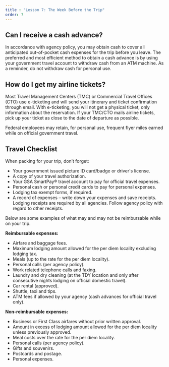```yaml
---
title : "Lesson 7: The Week Before the Trip"
order: 7
---
```

## Can I receive a cash advance?
In accordance with agency policy, you may obtain cash to cover all anticipated out-of-pocket cash expenses for the trip before you leave. The preferred and most efficient method to obtain a cash advance is by using your government travel account to withdraw cash from an ATM machine. As a reminder, do not withdraw cash for personal use.

## How do I get my airline tickets?
Most Travel Management Centers (TMC) or Commercial Travel Offices (CTO) use e-ticketing and will send your itinerary and ticket confirmation through email. With e-ticketing, you will not get a physical ticket, only information about the reservation. If your TMC/CTO mails airline tickets, pick up your ticket as close to the date of departure as possible.

Federal employees may retain, for personal use, frequent flyer miles earned while on official government travel.

## Travel Checklist
When packing for your trip, don’t forget:
- Your government issued picture ID card/badge or driver's license.
- A copy of your travel authorization.
- Your GSA SmartPay® travel account to pay for official travel expenses.
- Personal cash or personal credit cards to pay for personal expenses.
- Lodging tax exempt forms, if required.
- A record of expenses – write down your expenses and save receipts. Lodging receipts are required by all agencies. Follow agency policy with regard to other receipts.

Below are some examples of what may and may not be reimbursable while on your trip.

**Reimbursable expenses:** 
- Airfare and baggage fees.
- Maximum lodging amount allowed for the per diem locality excluding lodging tax.
- Meals (up to the rate for the per diem locality).
- Personal calls (per agency policy).
- Work related telephone calls and faxing.
- Laundry and dry cleaning (at the TDY location and only after consecutive nights lodging on official domestic travel).
- Car rental (approved).
- Shuttle, taxi and tips.
- ATM fees if allowed by your agency (cash advances for official travel only).

**Non-reimbursable expenses:**
- Business or First Class airfares without prior written approval.
- Amount in excess of lodging amount allowed for the per diem locality unless previously approved.
- Meal costs over the rate for the per diem locality.
- Personal calls (per agency policy).
- Gifts and souvenirs.
- Postcards and postage.
- Personal expenses.
